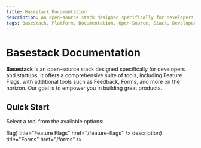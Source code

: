 ```yaml
---
title: Basestack Documentation
description: An open-source stack designed specifically for developers and startups.
tags: Basestack, Platform, Documentation, Open-Source, Stack, Developers, Startups, Feature Flags, Feedback, Forms
---
```


# Basestack Documentation

**Basestack** is an open-source stack designed specifically for developers and startups. It offers a comprehensive suite of tools, including Feature Flags, with additional tools such as Feedback, Forms, and more on the horizon. Our goal is to empower you in building great products.

## Quick Start


Select a tool from the available options:

<Cards>
  <Card
    icon={<span className="material-symbols-outlined">flag</span>}
    title="Feature Flags"
    href="/feature-flags"
  />
  <Card
    icon={<span class="material-symbols-outlined">description</span>}
    title="Forms"
    href="/forms"
  />
</Cards>
